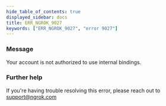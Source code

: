 ```yaml
---
hide_table_of_contents: true
displayed_sidebar: docs
title: ERR_NGROK_9027
keywords: ["ERR_NGROK_9027", "error 9027"]
---
```


### Message

Your account is not authorized to use internal bindings.

### Further help

If you're having trouble resolving this error, please reach out to [support@ngrok.com](mailto:support@ngrok.com?subject=Help%20with%20ERR_NGROK_9027)
